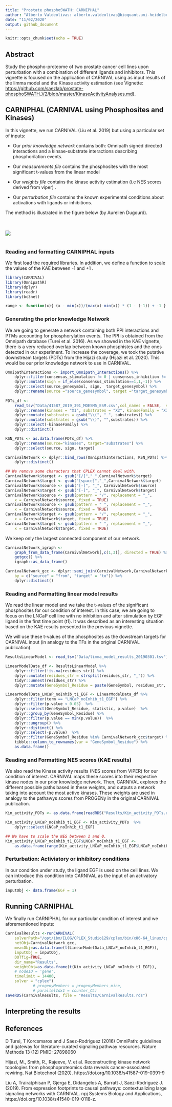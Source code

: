 ```yaml
---
title: "Prostate phosphoSWATH: CARNIPHAL"
author: "Alberto Valdeolivas: alberto.valdeolivas@bioquant.uni-heidelberg.de; Date:"
date: "11/02/2020"
output: github_document
---
```


```r
knitr::opts_chunk$set(echo = TRUE)
```

## Abstract

Study the phospho-proteome of two prostate cancer cell lines upon perturbation 
with a combination of different ligands and inhibitors. This vignette is focused
on the application of CARNIVAL using as input results of the limma model and the 
Kinase activity estimation (see Vignette: <https://github.com/saezlab/prostate-phosphoSWATH_V2/blob/master/KinaseActivityAnalyses.md>). 

## CARNIPHAL (CARNIVAL using Phosphosites and Kinases)

In this vignette, we run CARNIVAL (Liu et al. 2019) but using a particular set 
of inputs: 

+ Our *prior knowledge network* contains both: Omnipath signed directed 
interactions and a kinsae-substrate interactions describing phosphorilation 
events. 

+ Our *measurements file* contains the phosphosites with the most significant 
t-values from the linear model

+ Our *weights file* contains the kinase activity estimation (i.e NES 
scores derived from viper) .

+ Our *perturbation file* contains the known experimental conditions about 
activations with ligands or inhibitions. 

The method is illustrated in the figure below (by Aurelien Dugourd).

<br><br>
![](workflow_CARNIPHAL.png)
<br><br>


### Reading and formatting CARNIPHAL inputs

We first load the required libraries. In addition, we define a function to 
scale the values of the KAE between -1 and +1 .

```r
library(CARNIVAL)
library(OmnipathR)
library(dplyr)
library(readr)
library(bc3net)

range <- function(x){ (x - min(x))/(max(x)-min(x)) * (1 - (-1)) + -1 }
```


### Generating the prior knowledge Network

We are going to generate a network containing both PPI interactions and PTMs 
accounting for phosphorylation events. The PPI is obtained from the Omnipath
database (Turei et al. 2016). As we showed in the KAE vignette, there is a very
reduced overlap between known phosphistes and the ones detected in our 
experiment. To increase the coverage, we took the putative downstream targets 
(PDTs) from the Hijazi study (Hijazi et al. 2020). This would be our prior 
knowledge network to use in CARNIVAL. 

```r
OmnipathInteractions <- import_Omnipath_Interactions() %>%
    dplyr::filter(consensus_stimulation != 0 | consensus_inhibition != 0)  %>%  
    dplyr::mutate(sign = if_else(consensus_stimulation==1,1,-1)) %>%
    dplyr::select(source_genesymbol, sign,  target_genesymbol) %>%
    dplyr::rename(source ="source_genesymbol", target ="target_genesymbol") 
    
PDTs_df <- 
    read_tsv("Data/41587_2019_391_MOESM5_ESM.csv",col_names = FALSE,  skip = 1) %>%
    dplyr::rename(kinases = "X1", substrates = "X2", kinaseFamily = "X3", sign = "X4") %>%
    dplyr::mutate(substrates = gsub("\\(", "_", substrates)) %>%
    dplyr::mutate(substrates = gsub("\\)", "",substrates)) %>%
    dplyr::select(-kinaseFamily) %>%
    dplyr::distinct()  

KSN_PDTs <- as.data.frame(PDTs_df) %>%
    dplyr::rename(source="kinases", target="substrates") %>%
    dplyr::select(source, sign, target)

CarnivalNetwork <- dplyr::bind_rows(OmnipathInteractions, KSN_PDTs) %>%
    dplyr::distinct()

## We remove some characters that CPLEX cannot deal with. 
CarnivalNetwork$target <- gsub("[/]","_",CarnivalNetwork$target)
CarnivalNetwork$target <- gsub("[space]","_",CarnivalNetwork$target)
CarnivalNetwork$source <- gsub("[-]", "_", CarnivalNetwork$source)
CarnivalNetwork$target <- gsub("[-]", "_", CarnivalNetwork$target)
CarnivalNetwork$source <- gsub(pattern = "/", replacement = "_", 
    x = CarnivalNetwork$source, fixed = TRUE)
CarnivalNetwork$source <- gsub(pattern = " ", replacement = "_", 
    x = CarnivalNetwork$source, fixed = TRUE)
CarnivalNetwork$target <- gsub(pattern = "/", replacement = "_", 
    x = CarnivalNetwork$target, fixed = TRUE)
CarnivalNetwork$target <- gsub(pattern = " ", replacement = "_", 
    x = CarnivalNetwork$target, fixed = TRUE)
```

We keep only the largest connected component of our network.

```r
CarnivalNetwork_igraph <- 
    graph_from_data_frame(CarnivalNetwork[,c(1,3)], directed = TRUE) %>% 
    getgcc() %>%
    igraph::as_data_frame()  

CarnivalNetwork_gcc <- dplyr::semi_join(CarnivalNetwork,CarnivalNetwork_igraph,
    by = c("source" = "from", "target" = "to")) %>% 
    dplyr::distinct()
```

### Reading and Formatting linear model results

We read the linear model and we take the t-values of the significant 
phosphosites for our condition of interest. In this case, we are going to focus 
on the LNCaP cell line with no inhibition and after stimulation by EGF ligand 
in the first time point (t1). It was described as an interesting situation 
based on the KAE results presented in the previous vignette. 
 
We will use these t-values of the phosphosites as the dowstream targets for 
CARNIVAL input (in analogy to the TFs in the original CARNIVAL publication).


```r
ResultsLinearModel <- read_tsv("Data/limma_model_results_20190301.tsv")

LinearModelData_df <- ResultsLinearModel %>% 
    dplyr::filter(!is.na(residues_str)) %>% 
    dplyr::mutate(residues_str = strsplit(residues_str, "_")) %>% 
    tidyr::unnest(residues_str) %>% 
    dplyr::mutate(GeneSymbol_Residue = paste(GeneSymbol, residues_str, sep="_")) 

LinearModelData_LNCaP_noInhib_t1_EGF <- LinearModelData_df %>%
    dplyr::filter(term == "LNCaP_noInhib_t1_EGF") %>%
    dplyr::filter(p.value < 0.05)  %>%
    dplyr::select(GeneSymbol_Residue, statistic, p.value)  %>% 
    dplyr::group_by(GeneSymbol_Residue) %>%
    dplyr::filter(p.value == min(p.value))  %>%
    dplyr::ungroup() %>%
    dplyr::distinct() %>%
    dplyr::select(-p.value)  %>%
    dplyr::filter(GeneSymbol_Residue %in% CarnivalNetwork_gcc$target) %>%
    tibble::column_to_rownames(var = "GeneSymbol_Residue") %>%
    as.data.frame() 
```

### Reading and Formatting NES scores (KAE results)

We also read the Kinase activity results (NES scores from VIPER) for our 
condition of interest. CARNIVAL maps these scores into their respective kinase 
nodes in our prior knowledge network. Then, CARNIVAL explores the different 
possible paths based in these weights, and outputs a network taking into
account the most active kinases. These weights are used in analogy to the 
pathawys scores from PROGENy in the original CARNIVAL publication. 

```r
Kin_activity_PDTs <- as.data.frame(readRDS("Results/Kin_activity_PDTs.rds")) 

Kin_activity_LNCaP_noInhib_t1_EGF <- Kin_activity_PDTs  %>%
    dplyr::select(LNCaP_noInhib_t1_EGF) 

## We have to scale the NES between 1 and 0. 
Kin_activity_LNCaP_noInhib_t1_EGF$LNCaP_noInhib_t1_EGF <- 
    as.data.frame(range(Kin_activity_LNCaP_noInhib_t1_EGF$LNCaP_noInhib_t1_EGF))
```

### Perturbation: Activiatory or inhibitory conditions

In our condition under study, the ligand EGF is used on the cell lines. We can 
introduce this condition into CARNIVAL as the input of an activatory
perturbation. 

```r
inputObj <- data.frame(EGF = 1)
```

## Running CARNIPHAL
We finally run CARNIPHAL for our particular condition of interest and we 
aforementioned inputs:

```r
CarnivalResults <-runCARNIVAL(
    solverPath="/opt/ibm/ILOG/CPLEX_Studio129/cplex/bin/x86-64_linux/cplex",
    netObj=CarnivalNetwork_gcc,
    measObj=as.data.frame(t(LinearModelData_LNCaP_noInhib_t1_EGF)),
    inputObj = inputObj,
    DOTfig=TRUE, 
    dir_name="Results",
    weightObj=as.data.frame(t(Kin_activity_LNCaP_noInhib_t1_EGF)),
    # nodeID = 'gene',
    timelimit = 14400,
    solver = "cplex")
            # progenyMembers = progenyMembers_mice,
            # parallelIdx1 = counter_CL)
saveRDS(CarnivalResults, file = "Results/CarnivalResults.rds")
```

## Interpreting the results



## References

D Turei, T Korcsmaros and J Saez-Rodriguez (2016) OmniPath: guidelines and gateway for literature-curated signaling pathway resources. Nature Methods 13 (12) PMID: 27898060

Hijazi, M., Smith, R., Rajeeve, V. et al. Reconstructing kinase network topologies from phosphoproteomics data reveals cancer-associated rewiring. Nat Biotechnol (2020). https://doi.org/10.1038/s41587-019-0391-9

Liu A, Trairatphisan P, Gjerga E, Didangelos A, Barratt J, Saez-Rodriguez J. (2019). From expression footprints to causal pathways: contextualizing large signaling networks with CARNIVAL. npj Systems Biology and Applications, https://doi.org/10.1038/s41540-019-0118-z.
